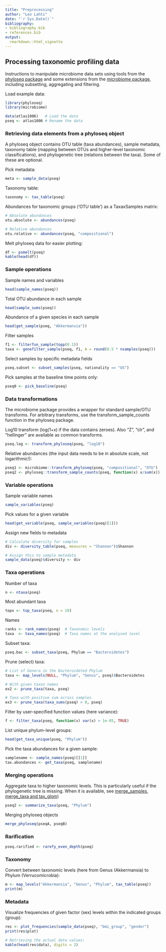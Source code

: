 ```yaml
---
title: "Preprocessing"
author: "Leo Lahti"
date: "`r Sys.Date()`"
bibliography: 
- bibliography.bib
- references.bib
output: 
  rmarkdown::html_vignette
---
```

<!--
  %\VignetteEngine{knitr::rmarkdown}
  %\VignetteIndexEntry{microbiome tutorial - Preprocessing}
  %\usepackage[utf8]{inputenc}
  %\VignetteEncoding{UTF-8}  
-->


## Processing taxonomic profiling data

Instructions to manipulate microbiome data sets using tools from the [phyloseq package](http://joey711.github.io/phyloseq/) and some extensions from the [microbiome package](https://github.com/microbiome/microbiome), including subsetting, aggregating and filtering.


Load example data:

```r
library(phyloseq)
library(microbiome)

data(atlas1006)   # Load the data
pseq <- atlas1006 # Rename the data
```


### Retrieving data elements from a phyloseq object  

A phyloseq object contains OTU table (taxa abundances), sample
metadata, taxonomy table (mapping between OTUs and higher-level
taxonomic classifications), and phylogenetic tree (relations between
the taxa). Some of these are optional.


Pick metadata:

```r
meta <- sample_data(pseq)
```

Taxonomy table:

```r
taxonomy <- tax_table(pseq)
```


Abundances for taxonomic groups ('OTU table') as a TaxaxSamples matrix:

```r
# Absolute abundances
otu.absolute <- abundances(pseq)

# Relative abundances
otu.relative <- abundances(pseq, "compositional")
```


Melt phyloseq data for easier plotting:

```r
df <- psmelt(pseq)
kable(head(df))
```



### Sample operations

Sample names and variables

```r
head(sample_names(pseq))
```

Total OTU abundance in each sample

```r
head(sample_sums(pseq))
```

Abundance of a given species in each sample

```r
head(get_sample(pseq, "Akkermansia"))
```

Filter samples

```r
f1 <- filterfun_sample(topp(0.1))
taxa <- genefilter_sample(pseq, f1, A = round(0.5 * nsamples(pseq)))
```

Select samples by specific metadata fields

```r
pseq.subset <- subset_samples(pseq, nationality == "US")
```


Pick samples at the baseline time points only:

```r
pseq0 <- pick_baseline(pseq)
```



### Data transformations

The microbiome package provides a wrapper for standard sample/OTU transforms. For arbitrary transforms, use the transform_sample_counts function in the phyloseq package.

Log10 transform (log(1+x) if the data contains zeroes). Also "Z",
"clr", and "hellinger" are available as common transforms.

```r
pseq.log <- transform_phyloseq(pseq, "log10")
```

Relative abundances (the input data needs to be in absolute scale, not logarithmic!):

```r
pseq1 <- microbiome::transform_phyloseq(pseq, "compositional", "OTU")
pseq2 <- phyloseq::transform_sample_counts(pseq, function(x) x/sum(x))
```


### Variable operations

Sample variable names

```r
sample_variables(pseq)
```

Pick values for a given variable

```r
head(get_variable(pseq, sample_variables(pseq)[1]))
```

Assign new fields to metadata

```r
# Calculate diversity for samples
div <- diversity_table(pseq, measures = "Shannon")$Shannon

# Assign this to sample metadata
sample_data(pseq)$diversity <- div
```

### Taxa operations


Number of taxa

```r
n <- ntaxa(pseq)
```


Most abundant taxa

```r
topx <- top_taxa(pseq, n = 10)
```


Names

```r
ranks <- rank_names(pseq)  # Taxonomic levels
taxa  <- taxa_names(pseq)  # Taxa names at the analysed level
```


Subset taxa:

```r
pseq.bac <- subset_taxa(pseq, Phylum == "Bacteroidetes")
```


Prune (select) taxa:

```r
# List of Genera in the Bacteroideted Phylum
taxa <- map_levels(NULL, "Phylum", "Genus", pseq)$Bacteroidetes

# With given taxon names
ex2 <- prune_taxa(taxa, pseq)

# Taxa with positive sum across samples
ex3 <- prune_taxa(taxa_sums(pseq) > 0, pseq)
```


Filter by user-specified function values (here variance):

```r
f <- filter_taxa(pseq, function(x) var(x) > 1e-05, TRUE)
```


List unique phylum-level groups: 

```r
head(get_taxa_unique(pseq, "Phylum"))
```

Pick the taxa abundances for a given sample:

```r
samplename <- sample_names(pseq)[[1]]
tax.abundances <- get_taxa(pseq, samplename)
```


### Merging operations

Aggregate taxa to higher taxonomic levels. This is particularly useful if the phylogenetic tree is missing. When it is available, see [merge_samples, merge_taxa and tax_glom](http://joey711.github.io/phyloseq/merge.html))

```r
pseq2 <- summarize_taxa(pseq, "Phylum") 
```


Merging phyloseq objects

```r
merge_phyloseq(pseqA, pseqB)
```


### Rarification

```r
pseq.rarified <- rarefy_even_depth(pseq)
```


### Taxonomy 

Convert between taxonomic levels (here from Genus (Akkermansia) to
Phylum (Verrucomicrobia):

```r
m <- map_levels("Akkermansia", "Genus", "Phylum", tax_table(pseq))
print(m)
```


### Metadata

Visualize frequencies of given factor (sex) levels within the
indicated groups (group):

```r
res <- plot_frequencies(sample_data(pseq), "bmi_group", "gender")
print(res$plot)

# Retrieving the actual data values:
kable(head(res$data), digits = 2)
```

